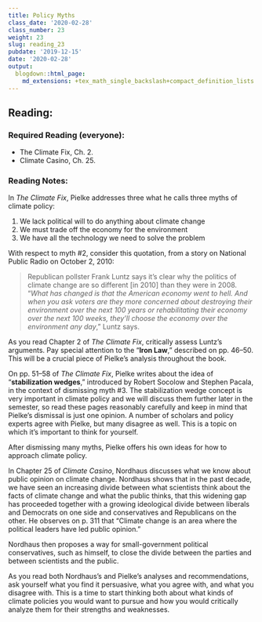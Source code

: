 ```yaml
---
title: Policy Myths
class_date: '2020-02-28'
class_number: 23
weight: 23
slug: reading_23
pubdate: '2019-12-15'
date: '2020-02-28'
output:
  blogdown::html_page:
    md_extensions: +tex_math_single_backslash+compact_definition_lists
---
```

## Reading:

### Required Reading (everyone):
* The Climate Fix, Ch. 2.
* Climate Casino, Ch. 25.

### Reading Notes:

In _The Climate Fix_, Pielke addresses three what he calls three myths of climate policy:

1. We lack political will to do anything about climate change
1. We must trade off the economy for the environment
1. We have all the technology we need to solve the problem

With respect to myth #2, consider this quotation, from a story on National Public Radio on October 2, 2010:

>  Republican pollster Frank Luntz says it's clear why the politics of climate change are so different [in 2010] than they were in 2008. 
> "_What has changed is that the American economy went to hell. And when you ask voters are they more concerned about destroying 
> their environment over the next 100 years or rehabilitating their economy over the next 100 weeks, they'll choose the economy over 
> the environment any day_," Luntz says.

As you read Chapter 2 of _The Climate Fix_, critically assess Luntz's arguments. Pay special attention to the "**Iron Law**," described on pp. 46--50. This will be a crucial piece of Pielke's analysis throughout the book.

On pp. 51--58 of _The Climate Fix_, Pielke writes about the idea of "**stabilization wedges**," introduced by Robert Socolow and Stephen Pacala, in the context of dismissing myth #3. The stabilization wedge concept is very important in climate policy and we will discuss them further later in the semester, so read these pages reasonably carefully and keep in mind that Pielke's dismissal is just one opinion. A number of scholars and policy experts agree with Pielke, but many disagree as well. This is a topic on which it's important to think for yourself.

After dismissing many myths, Pielke offers his own ideas for how to approach climate policy.

In Chapter 25 of _Climate Casino_, Nordhaus discusses what we know about public opinion on climate change. Nordhaus shows that in the past decade, we have seen an increasing divide between what scientists think about the facts of climate change and what the public thinks, that this widening gap has proceeded together with a growing ideological divide between liberals and Democrats on one side and conservatives and Republicans on the other. He observes on p. 311 that "Climate change is an area where the political leaders have led public opinion."

Nordhaus then proposes a way for small-government political conservatives, such as himself, to close the divide between the parties and between scientists and the public.

As you read both Nordhaus's and Pielke's analyses and recommendations, ask yourself what you find it persuasive, what you agree with, and what you disagree with. This is a time to start thinking both about what kinds of climate policies you would want to pursue and how you would critically analyze them for their strengths and weaknesses.
